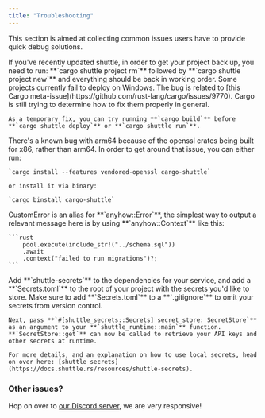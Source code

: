 ```yaml
---
title: "Troubleshooting"
---
```


This section is aimed at collecting common issues users have to provide quick debug solutions.

<AccordionGroup>
  <Accordion title="I've updated shuttle and my project isn't working anymore.">
    If you've recently updated shuttle, in order to get your project back up, you need to run:
    **`cargo shuttle project rm`** followed by
    **`cargo shuttle project new`** and everything should be back in working order.
  </Accordion>
  <Accordion title="I can't deploy nor run locally, what should I do? (Windows)">
    Some projects currently fail to deploy on Windows. The bug is related to&nbsp;[this Cargo meta-issue](https://github.com/rust-lang/cargo/issues/9770). Cargo is still trying to determine how to fix them properly in general.

    As a temporary fix, you can try running **`cargo build`** before **`cargo shuttle deploy`** or **`cargo shuttle run`**.
  </Accordion>
  <Accordion title="I'm struggling to install shuttle on my M1/M2 Mac, what should I do?">
    There's a known bug with arm64 because of the openssl crates being built for x86, rather than arm64. In order to get around that issue, you can either run:

    `cargo install --features vendored-openssl cargo-shuttle`

    or install it via binary:

    `cargo binstall cargo-shuttle`
  </Accordion>
  <Accordion title="How can I return custom errors with shuttle?">
    CustomError is an alias for **`anyhow::Error`**, the simplest way to output a relevant message here is by using **`anyhow::Context`** like this:
    
    ```rust
        pool.execute(include_str!("../schema.sql"))
        .await
        .context("failed to run migrations")?;
    ```
  </Accordion>
  <Accordion title="How can I handle environment variables?">
    Add **`shuttle-secrets`** to the dependencies for your service, and add a **`Secrets.toml`** to the root of your project with the secrets you'd like to store. Make sure to add **`Secrets.toml`** to a **`.gitignore`** to omit your secrets from version control.

    Next, pass **`#[shuttle_secrets::Secrets] secret_store: SecretStore`** as an argument to your **`shuttle_runtime::main`** function. **`SecretStore::get`** can now be called to retrieve your API keys and other secrets at runtime.

    For more details, and an explanation on how to use local secrets, head on over here: [shuttle secrets](https://docs.shuttle.rs/resources/shuttle-secrets).
  </Accordion>
</AccordionGroup>

### Other issues?

Hop on over to [our Discord server](https://github.com/shuttle-hq/shuttle), we are very responsive!
